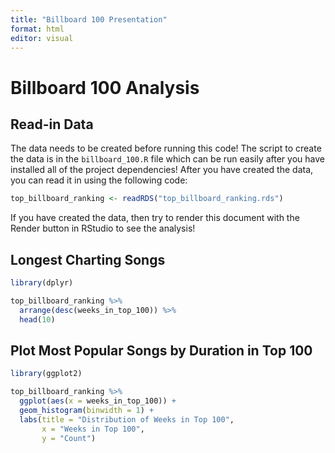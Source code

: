 ```yaml
---
title: "Billboard 100 Presentation"
format: html
editor: visual
---
```


# Billboard 100 Analysis

## Read-in Data

The data needs to be created before running this code! The script to create the data is in the `billboard_100.R` file which can be run easily after you have installed all of the project dependencies! After you have created the data, you can read it in using the following code:

```r
top_billboard_ranking <- readRDS("top_billboard_ranking.rds")
```

If you have created the data, then try to render this document with the Render button in RStudio to see the analysis!

## Longest Charting Songs

```r
library(dplyr)

top_billboard_ranking %>%
  arrange(desc(weeks_in_top_100)) %>%
  head(10)
```

## Plot Most Popular Songs by Duration in Top 100

```r
library(ggplot2)

top_billboard_ranking %>%
  ggplot(aes(x = weeks_in_top_100)) +
  geom_histogram(binwidth = 1) +
  labs(title = "Distribution of Weeks in Top 100",
       x = "Weeks in Top 100",
       y = "Count")
```
